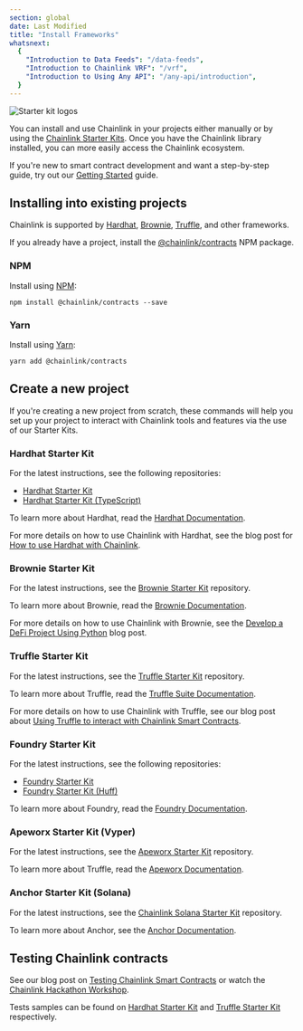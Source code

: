 ```yaml
---
section: global
date: Last Modified
title: "Install Frameworks"
whatsnext:
  {
    "Introduction to Data Feeds": "/data-feeds",
    "Introduction to Chainlink VRF": "/vrf",
    "Introduction to Using Any API": "/any-api/introduction",
  }
---
```



![Starter kit logos](/images/starter-kit-images/starter-kits.webp)

You can install and use Chainlink in your projects either manually or by using the [Chainlink Starter Kits](https://github.com/smartcontractkit/starter-kits). Once you have the Chainlink library installed, you can more easily access the Chainlink ecosystem.

<Aside type="note" title="Important">

If you're new to smart contract development and want a step-by-step guide, try out our [Getting Started](/getting-started/conceptual-overview) guide.

</Aside>

## Installing into existing projects

Chainlink is supported by [Hardhat](http://hardhat.org), [Brownie](https://eth-brownie.readthedocs.io/en/stable), [Truffle](https://www.trufflesuite.com), and other frameworks.

If you already have a project, install the [@chainlink/contracts](https://www.npmjs.com/package/@chainlink/contracts) NPM package.

### NPM

Install using [NPM](https://www.npmjs.com/):

```shell npm
npm install @chainlink/contracts --save
```

### Yarn

Install using [Yarn](https://yarnpkg.com/):

```shell yarn
yarn add @chainlink/contracts
```

## Create a new project

If you're creating a new project from scratch, these commands will help you set up your project to interact with Chainlink tools and features via the use of our Starter Kits.

### Hardhat Starter Kit

For the latest instructions, see the following repositories:

- [Hardhat Starter Kit](https://github.com/smartcontractkit/hardhat-starter-kit)
- [Hardhat Starter Kit (TypeScript)](https://github.com/smartcontractkit/hardhat-starter-kit/tree/typescript)

To learn more about Hardhat, read the [Hardhat Documentation](https://hardhat.org/getting-started/).

For more details on how to use Chainlink with Hardhat, see the blog post for [How to use Hardhat with Chainlink](https://blog.chain.link/using-chainlink-with-hardhat/).

### Brownie Starter Kit

For the latest instructions, see the [Brownie Starter Kit](https://github.com/smartcontractkit/chainlink-mix) repository.

To learn more about Brownie, read the [Brownie Documentation](https://eth-brownie.readthedocs.io/en/stable/).

For more details on how to use Chainlink with Brownie, see the [Develop a DeFi Project Using Python](https://blog.chain.link/develop-python-defi-project/) blog post.

### Truffle Starter Kit

For the latest instructions, see the [Truffle Starter Kit](https://github.com/smartcontractkit/truffle-starter-kit) repository.

To learn more about Truffle, read the [Truffle Suite Documentation](https://trufflesuite.com/docs/).

For more details on how to use Chainlink with Truffle, see our blog post about [Using Truffle to interact with Chainlink Smart Contracts](https://www.trufflesuite.com/blog/using-truffle-to-interact-with-chainlink-smart-contracts).

### Foundry Starter Kit

For the latest instructions, see the following repositories:

- [Foundry Starter Kit](https://github.com/smartcontractkit/foundry-starter-kit)
- [Foundry Starter Kit (Huff)](https://github.com/smartcontractkit/huff-starter-kit)

To learn more about Foundry, read the [Foundry Documentation](https://book.getfoundry.sh/).

### Apeworx Starter Kit (Vyper)

For the latest instructions, see the [Apeworx Starter Kit](https://github.com/smartcontractkit/apeworx-starter-kit) repository.

To learn more about Truffle, read the [Apeworx Documentation](https://docs.apeworx.io/ape/stable/).

### Anchor Starter Kit (Solana)

For the latest instructions, see the [Chainlink Solana Starter Kit](https://github.com/smartcontractkit/solana-starter-kit) repository.

To learn more about Anchor, see the [Anchor Documentation](https://www.anchor-lang.com/).

## Testing Chainlink contracts

See our blog post on [Testing Chainlink Smart Contracts](https://blog.chain.link/testing-chainlink-smart-contracts/) or watch the [Chainlink Hackathon Workshop](https://www.youtube.com/watch?v=d8SqLaH8pu0).

Tests samples can be found on [Hardhat Starter Kit](https://github.com/smartcontractkit/hardhat-starter-kit/tree/main/test) and [Truffle Starter Kit](https://github.com/smartcontractkit/truffle-starter-kit/tree/master/test) respectively.
